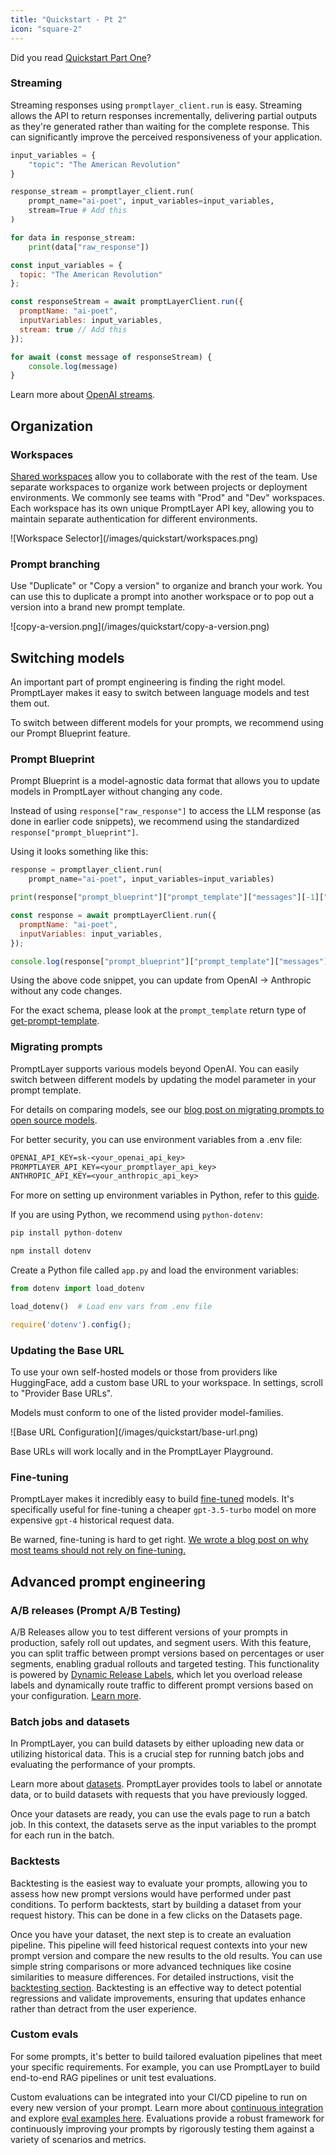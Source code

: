 ```yaml
---
title: "Quickstart - Pt 2"
icon: "square-2"
---
```


<Info>Did you read [Quickstart Part One](/quickstart)?</Info>

### Streaming

Streaming responses using `promptlayer_client.run` is easy. Streaming allows the API to return responses incrementally, delivering partial outputs as they're generated rather than waiting for the complete response. This can significantly improve the perceived responsiveness of your application.

<CodeGroup>

```python Python
input_variables = {
    "topic": "The American Revolution"
}

response_stream = promptlayer_client.run(
    prompt_name="ai-poet", input_variables=input_variables,
    stream=True # Add this
) 

for data in response_stream:
    print(data["raw_response"])
```

```js Javascript
const input_variables = {
  topic: "The American Revolution"
};

const responseStream = await promptLayerClient.run({
  promptName: "ai-poet", 
  inputVariables: input_variables,
  stream: true // Add this
});

for await (const message of responseStream) {
    console.log(message)
}
```

</CodeGroup>

Learn more about [OpenAI streams](https://cookbook.openai.com/examples/how_to_stream_completions).

## Organization

### Workspaces

[Shared workspaces](/why-promptlayer/shared-workspaces) allow you to collaborate with the rest of the team. Use separate workspaces to organize work between projects or deployment environments. We commonly see teams with "Prod" and "Dev" workspaces. Each workspace has its own unique PromptLayer API key, allowing you to maintain separate authentication for different environments.

<Frame>
![Workspace Selector](/images/quickstart/workspaces.png)
</Frame>

### Prompt branching

Use "Duplicate" or "Copy a version" to organize and branch your work. You can use this to duplicate a prompt into another workspace or to pop out a version into a brand new prompt template.

<Frame>
![copy-a-version.png](/images/quickstart/copy-a-version.png)
</Frame>

## Switching models

An important part of prompt engineering is finding the right model. PromptLayer makes it easy to switch between language models and test them out.

To switch between different models for your prompts, we recommend using our Prompt Blueprint feature.

### Prompt Blueprint

Prompt Blueprint is a model-agnostic data format that allows you to update models in PromptLayer without changing any code.

Instead of using `response["raw_response"]` to access the LLM response (as done in earlier code snippets), we recommend using the standardized `response["prompt_blueprint"]`.

Using it looks something like this:

<CodeGroup>

```python Python
response = promptlayer_client.run(
    prompt_name="ai-poet", input_variables=input_variables)

print(response["prompt_blueprint"]["prompt_template"]["messages"][-1]["content"])
```

```js JavaScript
const response = await promptLayerClient.run({
  promptName: "ai-poet", 
  inputVariables: input_variables,
});

console.log(response["prompt_blueprint"]["prompt_template"]["messages"].slice(-1)[0]["content"]);
```

</CodeGroup>

Using the above code snippet, you can update from OpenAI -> Anthropic without any code changes.

For the exact schema, please look at the `prompt_template` return type of [get-prompt-template](/reference/templates-get).

### Migrating prompts

PromptLayer supports various models beyond OpenAI. You can easily switch between different models by updating the model parameter in your prompt template.

For details on comparing models, see our [blog post on migrating prompts to open source models](https://blog.promptlayer.com/migrating-prompts-to-open-source-models-c21e1d482d6f).

<Accordion title="If you're using a new model, make sure to add the new key to your .env file">
For better security, you can use environment variables from a .env file:

```txt .env
OPENAI_API_KEY=sk-<your_openai_api_key>
PROMPTLAYER_API_KEY=<your_promptlayer_api_key>
ANTHROPIC_API_KEY=<your_anthropic_api_key>
```
For more on setting up environment variables in Python, refer to this [guide](https://www.twilio.com/en-us/blog/environment-variables-python).

If you are using Python, we recommend using `python-dotenv`:

<CodeGroup>

```python Python
pip install python-dotenv
```

```js Javascript
npm install dotenv
```

</CodeGroup>

Create a Python file called `app.py` and load the environment variables:

<CodeGroup>

```python Python
from dotenv import load_dotenv

load_dotenv()  # Load env vars from .env file
```

```js Javascript
require('dotenv').config();
```

</CodeGroup>
</Accordion>

### Updating the Base URL

To use your own self-hosted models or those from providers like HuggingFace, add a custom base URL to your workspace. In settings, scroll to "Provider Base URLs".

Models must conform to one of the listed provider model-families.

<Frame>
![Base URL Configuration](/images/quickstart/base-url.png)
</Frame>

Base URLs will work locally and in the PromptLayer Playground.

### Fine-tuning

PromptLayer makes it incredibly easy to build [fine-tuned](/why-promptlayer/fine-tuning) models. It's specifically useful for fine-tuning a cheaper `gpt-3.5-turbo` model on more expensive `gpt-4` historical request data.

Be warned, fine-tuning is hard to get right. [We wrote a blog post on why most teams should not rely on fine-tuning.](https://blog.promptlayer.com/why-fine-tuning-is-probably-not-for-you-37d8c4987530)

## Advanced prompt engineering

### A/B releases (Prompt A/B Testing)

A/B Releases allow you to test different versions of your prompts in production, safely roll out updates, and segment users. With this feature, you can split traffic between prompt versions based on percentages or user segments, enabling gradual rollouts and targeted testing. This functionality is powered by [Dynamic Release Labels](/features/prompt-registry/dynamic-release-labels), which let you overload release labels and dynamically route traffic to different prompt versions based on your configuration. [Learn more](/why-promptlayer/ab-releases).

### Batch jobs and datasets

In PromptLayer, you can build datasets by either uploading new data or utilizing historical data. This is a crucial step for running batch jobs and evaluating the performance of your prompts. 

Learn more about [datasets](/features/evaluations/datasets). PromptLayer provides tools to label or annotate data, or to build datasets with requests that you have previously logged.

Once your datasets are ready, you can use the evals page to run a batch job. In this context, the datasets serve as the input variables to the prompt for each run in the batch. 

### Backtests

Backtesting is the easiest way to evaluate your prompts, allowing you to assess how new prompt versions would have performed under past conditions. To perform backtests, start by building a dataset from your request history. This can be done in a few clicks on the Datasets page.

Once you have your dataset, the next step is to create an evaluation pipeline. This pipeline will feed historical request contexts into your new prompt version and compare the new results to the old results. You can use simple string comparisons or more advanced techniques like cosine similarities to measure differences. For detailed instructions, visit the [backtesting section](/features/evaluations/continuous-integration#backtesting). Backtesting is an effective way to detect potential regressions and validate improvements, ensuring that updates enhance rather than detract from the user experience.

### Custom evals

For some prompts, it's better to build tailored evaluation pipelines that meet your specific requirements. For example, you can use PromptLayer to build end-to-end RAG pipelines or unit test evaluations. 

Custom evaluations can be integrated into your CI/CD pipeline to run on every new version of your prompt. Learn more about [continuous integration](/features/evaluations/continuous-integration) and explore [eval examples here](/features/evaluations/examples). Evaluations provide a robust framework for continuously improving your prompts by rigorously testing them against a variety of scenarios and metrics.